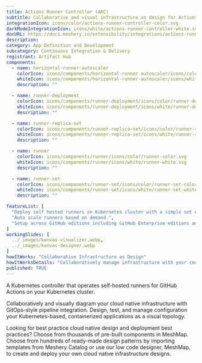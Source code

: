 ---
title: Actions Runner Controller (ARC)
subtitle: Collaborative and visual infrastructure as design for Actions Runner Controller (ARC)
integrationIcon: icons/color/actions-runner-controller-color.svg
darkModeIntegrationIcon: icons/white/actions-runner-controller-white.svg
docURL: https://docs.meshery.io/extensibility/integrations/actions-runner-controller
description: 
category: App Definition and Development
subcategory: Continuous Integration & Delivery
registrant: Artifact Hub
components:
  - name: horizontal-runner-autoscaler
    colorIcon: icons/components/horizontal-runner-autoscaler/icons/color/horizontal-runner-autoscaler-color.svg
    whiteIcon: icons/components/horizontal-runner-autoscaler/icons/white/horizontal-runner-autoscaler-white.svg
    description: ""

  - name: runner-deployment
    colorIcon: icons/components/runner-deployment/icons/color/runner-deployment-color.svg
    whiteIcon: icons/components/runner-deployment/icons/white/runner-deployment-white.svg
    description: ""

  - name: runner-replica-set
    colorIcon: icons/components/runner-replica-set/icons/color/runner-replica-set-color.svg
    whiteIcon: icons/components/runner-replica-set/icons/white/runner-replica-set-white.svg
    description: ""

  - name: runner
    colorIcon: icons/components/runner/icons/color/runner-color.svg
    whiteIcon: icons/components/runner/icons/white/runner-white.svg
    description: ""

  - name: runner-set
    colorIcon: icons/components/runner-set/icons/color/runner-set-color.svg
    whiteIcon: icons/components/runner-set/icons/white/runner-set-white.svg
    description: ""

featureList: [
  "Deploy self hosted runners on Kubernetes cluster with a simple set of commands.",
  "Auto scale runners based on demand.",
  "Setup across GitHub editions including GitHub Enterprise editions and GitHub Enterprise Cloud."
]
workingSlides: [
  ../_images/kanvas-visualizer.webp,
  ../_images/kanvas-designer.webp
]
howItWorks: "Collaborative Infrastructure as Design"
howItWorksDetails: "Collaboratively manage infrastructure with your coworkers synchronously sharing the same designs."
published: TRUE
---
<p>
A Kubernetes controller that operates self-hosted runners for GitHub Actions on your Kubernetes cluster.
</p>
<p>
    Collaboratively and visually diagram your cloud native infrastructure with GitOps-style pipeline integration. Design, test, and manage configuration your Kubernetes-based, containerized applications as a visual topology.
</p>
<p>
    Looking for best practice cloud native design and deployment best practices? Choose from thousands of pre-built components in MeshMap. Choose from hundreds of ready-made design patterns by importing templates from Meshery Catalog or use our low code designer, MeshMap, to create and deploy your own cloud native infrastructure designs.
</p>

